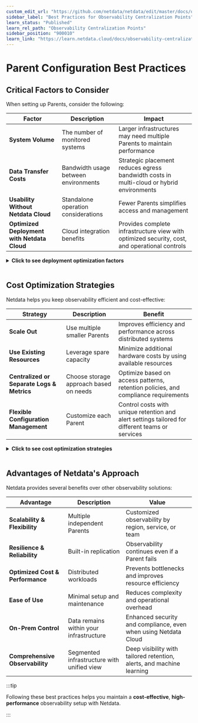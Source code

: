 ```yaml
---
custom_edit_url: "https://github.com/netdata/netdata/edit/master/docs/observability-centralization-points/best-practices.md"
sidebar_label: "Best Practices for Observability Centralization Points"
learn_status: "Published"
learn_rel_path: "Observability Centralization Points"
sidebar_position: "900010"
learn_link: "https://learn.netdata.cloud/docs/observability-centralization-points/best-practices-for-observability-centralization-points"
---
```


# Parent Configuration Best Practices

## Critical Factors to Consider

When setting up Parents, consider the following:

| Factor                                      | Description                          | Impact                                                                                        |
|---------------------------------------------|--------------------------------------|-----------------------------------------------------------------------------------------------|
| **System Volume**                           | The number of monitored systems      | Larger infrastructures may need multiple Parents to maintain performance                      |
| **Data Transfer Costs**                     | Bandwidth usage between environments | Strategic placement reduces egress bandwidth costs in multi-cloud or hybrid environments      |
| **Usability Without Netdata Cloud**         | Standalone operation considerations  | Fewer Parents simplifies access and management                                                |
| **Optimized Deployment with Netdata Cloud** | Cloud integration benefits           | Provides complete infrastructure view with optimized security, cost, and operational controls |

<details>
<summary><strong>Click to see deployment optimization factors</strong></summary><br/>

```mermaid
flowchart TB
    A[A]
    B[B]
    C[C]
    D[D]
    B1[B1]
    C1[C1]
    D1[D1]
    A("**Optimized Deployment**<br/>with Netdata Cloud")
    B("Security")
    C("Cost")
    D("Operational Needs")
    B1("Internet access controls")
    C1("Bandwidth and<br/>resource allocation")
    D1("Regional, service, or<br/>team-based isolation")
    A --> B
    A --> C
    A --> D
    B --> B1
    C --> C1
    D --> D1
    classDef default fill: #f9f9f9, stroke: #333, stroke-width: 2px, color: #2c3e50, rx: 10, ry: 10
    classDef factors fill: #e8f5e8, stroke: #27ae60, stroke-width: 2px, color: #2c3e50, rx: 10, ry: 10
    class A default
    class B factors
    class C factors
    class D factors
    class B1 factors
    class C1 factors
    class D1 factors
```

</details><br/>

## Cost Optimization Strategies

Netdata helps you keep observability efficient and cost-effective:

| Strategy                                   | Description                            | Benefit                                                                                         |
|--------------------------------------------|----------------------------------------|-------------------------------------------------------------------------------------------------|
| **Scale Out**                              | Use multiple smaller Parents           | Improves efficiency and performance across distributed systems                                  |
| **Use Existing Resources**                 | Leverage spare capacity                | Minimize additional hardware costs by using available resources                                 |
| **Centralized or Separate Logs & Metrics** | Choose storage approach based on needs | Optimize based on access patterns, retention policies, and compliance requirements              |
| **Flexible Configuration Management**      | Customize each Parent                  | Control costs with unique retention and alert settings tailored for different teams or services |

<details>
<summary><strong>Click to see cost optimization strategies</strong></summary><br/>

```mermaid
flowchart TB
    A[A]
    B[B]
    C[C]
    D[D]
    E[E]
    B1[B1]
    C1[C1]
    D1[D1]
    E1[E1]
    A("**Cost Optimization**<br/>Strategies")
    B("Scale Out")
    C("Use Existing<br/>Resources")
    D("Centralized or<br/>Separate Logs & Metrics")
    E("Flexible<br/>Configuration Management")
    B1("Multiple smaller<br/>Parents")
    C1("Leverage spare capacity")
    D1("Based on access needs,<br/>retention policies,<br/>and compliance")
    E1("Unique settings for<br/>different teams or services")
    A --> B
    A --> C
    A --> D
    A --> E
    B --> B1
    C --> C1
    D --> D1
    E --> E1
    classDef default fill: #f9f9f9, stroke: #333, stroke-width: 2px, color: #2c3e50, rx: 10, ry: 10
    classDef strategies fill: #e8f5e8, stroke: #27ae60, stroke-width: 2px, color: #2c3e50, rx: 10, ry: 10
    class A default
    class B strategies
    class C strategies
    class D strategies
    class E strategies
    class B1 strategies
    class C1 strategies
    class D1 strategies
    class E1 strategies
```

</details><br/>

## Advantages of Netdata's Approach

Netdata provides several benefits over other observability solutions:

| Advantage                        | Description                                | Value                                                                 |
|----------------------------------|--------------------------------------------|-----------------------------------------------------------------------|
| **Scalability & Flexibility**    | Multiple independent Parents               | Customized observability by region, service, or team                  |
| **Resilience & Reliability**     | Built-in replication                       | Observability continues even if a Parent fails                        |
| **Optimized Cost & Performance** | Distributed workloads                      | Prevents bottlenecks and improves resource efficiency                 |
| **Ease of Use**                  | Minimal setup and maintenance              | Reduces complexity and operational overhead                           |
| **On-Prem Control**              | Data remains within your infrastructure    | Enhanced security and compliance, even when using Netdata Cloud       |
| **Comprehensive Observability**  | Segmented infrastructure with unified view | Deep visibility with tailored retention, alerts, and machine learning |

:::tip

Following these best practices helps you maintain a **cost-effective**, **high-performance** observability setup with Netdata.

:::
